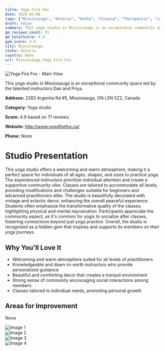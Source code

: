 ```yaml
---
title: Yoga Fire Fox
date: 2025-03-08
tags: ["Mississauga", "Ontario", "Hatha", "Vinyasa", "Therapeutic", "community", "welcoming", "Mississauga"]  
draft: false
summary: This yoga studio in Mississauga is an exceptional community space led by the talented instructors Dan and Priya.
gm_reviews_count: 71
gm_totalScore: 4.9
gym_score: 4.6
city: Mississauga
state: Ontario
country: None
url: Mississauga_Yoga_Fire_Fox
---
```


<div className="aspect-[16/9] relative my-8">
  <img 
    src="https://lh5.googleusercontent.com/p/AF1QipNomuxSEuo2LWFhy0C25kczHMfWI6dtSGMtqWEk=w1920-h1080-k-no"
    alt="Yoga Fire Fox - Main View"
    className="object-cover absolute inset-0 w-full h-full rounded-lg"
  />
</div>

This yoga studio in Mississauga is an exceptional community space led by the talented instructors Dan and Priya.

**Address:** 2283 Argentia Rd #5, Mississauga, ON L5N 5Z2, Canada

**Category:** Yoga studio

**Score:** 4.9 based on 71 reviews

**Website:** http://www.yogafirefox.ca/

**Phone:** None

# Studio Presentation

This yoga studio offers a welcoming and warm atmosphere, making it a perfect space for individuals of all ages, shapes, and sizes to practice yoga. The experienced instructors prioritize individual attention and create a supportive community vibe. Classes are tailored to accommodate all levels, providing modifications and challenges suitable for beginners and advanced practitioners alike. The studio is beautifully decorated with vintage and eclectic decor, enhancing the overall peaceful experience. Students often emphasize the transformative quality of the classes, highlighting physical and mental rejuvenation. Participants appreciate the community aspect, as it's common for yogis to socialize after classes, fostering connections beyond just yoga practice. Overall, the studio is recognized as a hidden gem that inspires and supports its members on their yoga journeys.

## Why You'll Love It

- Welcoming and warm atmosphere suited for all levels of practitioners
- Knowledgeable and down-to-earth instructors who provide personalized guidance
- Beautiful and comforting decor that creates a tranquil environment
- Strong sense of community encouraging social interactions among members
- Classes tailored to individual needs, promoting personal growth

## Areas for Improvement

None

<div className="grid grid-cols-1 xl:grid-cols-2 gap-4 my-8">
<div className="aspect-[4/3] relative"><img src="https://lh5.googleusercontent.com/p/AF1QipM-aK5Rphd8s_RrFeHfPQFMdU9iRJDl5p44PzlP=w1920-h1080-k-no" alt="Image 1" className="object-cover absolute inset-0 w-full h-full rounded-lg" /></div>
<div className="aspect-[4/3] relative"><img src="https://lh5.googleusercontent.com/p/AF1QipP0KMS5HIRqXPVzmiLDm5HAlYjKixQV1hi4IDl0=w1920-h1080-k-no" alt="Image 2" className="object-cover absolute inset-0 w-full h-full rounded-lg" /></div>
<div className="aspect-[4/3] relative"><img src="https://lh5.googleusercontent.com/p/AF1QipOD3H3E8MZtfQ-47SH73ghUrMIfuhYxh3U_CesE=w1920-h1080-k-no" alt="Image 3" className="object-cover absolute inset-0 w-full h-full rounded-lg" /></div>
<div className="aspect-[4/3] relative"><img src="https://lh5.googleusercontent.com/p/AF1QipOOJznGyKqqy4l-a_f9AZ5Yz2TOr5feY4H7mX-T=w1920-h1080-k-no" alt="Image 4" className="object-cover absolute inset-0 w-full h-full rounded-lg" /></div>
</div>